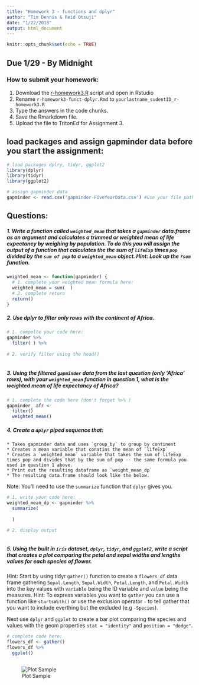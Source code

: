 ```yaml
---
title: "Homework 3 - functions and dplyr"
author: "Tim Dennis & Reid Otsuji"
date: "1/22/2018"
output: html_document
---
```


```r
knitr::opts_chunk$set(echo = TRUE)

```

## Due 1/29 - By Midnight 


### How to submit your homework:
1. Download the [r-homework3.R](r-homework3.R) script and open in Rstudio
2. Rename `r-homework3-funct-dplyr.Rmd` to `yourlastname_sudentID_r-homework3.R`
3. Type the answers in the code chunks. 
4. Save the Rmarkdown file.
5. Upload the file to TritonEd for Assignment 3.  

## load packages and assign gapminder data before you start the assignment:

```r
# load packages dplry, tidyr, ggplot2
library(dplyr)
library(tidyr)
library(ggplot2)
```

```r
# assign gapminder data
gapminder <- read.csv('gapminder-FiveYearData.csv') #use your file path
```

## Questions: 

##### 1. Write a function called `weighted_mean` that takes a `gapminder` data.frame as an argument and calculates a trimmed or weighted mean of life expectancy by weighing by population.  To do this you will assign the output of a function that calculates the the sum of `lifeExp` times `pop` divided by the `sum of pop` to a `weighted_mean` object.  Hint: Look up the `?sum` function. 

```r
weighted_mean <- function(gapminder) {
  # 1. complete your weighted mean formula here:
  weighted_mean = sum(  )
  # 2. complete return
  return()
}

```


##### 2. Use dplyr to filter only rows with the continent of Africa.
```r
# 1. compelte your code here:
gapminder %>% 
  filter( ) %>% 
  
# 2. verify filter using the head()
 


```


##### 3. Using the filtered `gapminder` data from the last question (only 'Africa' rows), with your `weighted_mean` function in question 1, what is the weighted mean of life expectancy of Africa? 

```r
# 1. complete the code here (don't forget %>% )
gapminder_ afr <- 
  filter() 
  weighted_mean()


```


##### 4. Create a `dplyr` piped sequence that: 
    * Takes gapminder data and uses `group_by` to group by continent
    * Creates a mean variable that conatins the mean of `lifeExp`
    * Creates a `weighted_mean` variable that takes the sum of lifeExp times pop and divides that by the sum of pop -- the same formula you used in question 1 above. 
    * Print out the resulting dataframe as `weight_mean_dp`
    * The resulting data.frame should look like the below. 

Note: You'll need to use the `summarize` function that `dplyr` gives you. 

```r
# 1. write your code here:
weighted_mean_dp <- gapminder %>%
  summarize(
    
  )

# 2. display output



```



##### 5. Using the built in `iris` dataset, `dplyr`, `tidyr`, and `ggplot2`, write a script that creates a plot comparing the petal and sepal widths and lengths values for each species of flower. 

Hint: Start by using tidyr `gather()` function to create a `flowers_df` data frame gathering `Sepal.Length`, `Sepal.Width`, `Petal.Length`, and `Petal.Width` into the key values with `variable` being the ID variable and `value` being the measures. Hint: To express variables you want to `gather` you can use a function like `startsWith()` or use the exclusion operator `-` to tell gather that you want to include everthing but the excluded (e.g `-Species`).

Next use `dplyr` and `ggplot` to create a bar plot comparing the species and values with the geom properties `stat = "identity"` and `position = "dodge"`.

```r
# complete code here:
flowers_df <- gather()
flowers_df %>% 
  ggplot() 



```


![Plot Sample](https://ucsdlib.github.io/win2018-gps-r/Homework/iris-plot-example.png)



